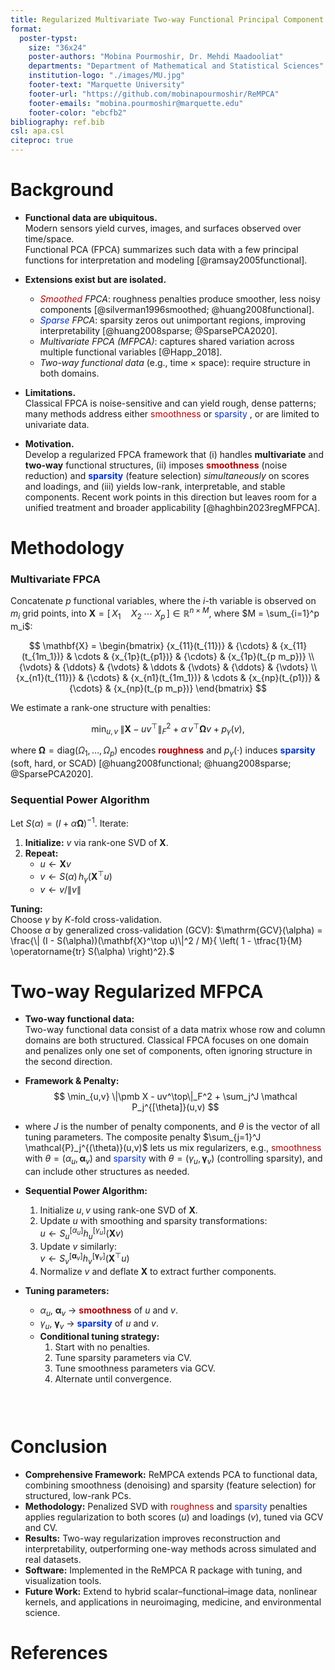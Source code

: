 ```yaml
---
title: Regularized Multivariate Two-way Functional Principal Component Analysis
format:
  poster-typst: 
    size: "36x24"
    poster-authors: "Mobina Pourmoshir, Dr. Mehdi Maadooliat"
    departments: "Department of Mathematical and Statistical Sciences"
    institution-logo: "./images/MU.jpg"
    footer-text: "Marquette University"
    footer-url: "https://github.com/mobinapourmoshir/ReMPCA"
    footer-emails: "mobina.pourmoshir@marquette.edu"
    footer-color: "ebcfb2"
bibliography: ref.bib
csl: apa.csl
citeproc: true
---
```


# Background

- **Functional data are ubiquitous.**  
  Modern sensors yield curves, images, and surfaces observed over time/space.  
  Functional PCA (FPCA) summarizes such data with a few principal functions for interpretation and modeling [@ramsay2005functional].

- **Extensions exist but are isolated.**
  - *<span style="color:#b30000;">Smoothed</span> FPCA*: roughness penalties produce smoother, less noisy components [@silverman1996smoothed; @huang2008functional].
  - *<span style="color:#0033cc;">Sparse</span> FPCA*: sparsity zeros out unimportant regions, improving interpretability [@huang2008sparse; @SparsePCA2020].
  - *Multivariate FPCA (MFPCA)*: captures shared variation across multiple functional variables [@Happ_2018].
  - *Two-way functional data* (e.g., time × space): require structure in both domains.

- **Limitations.**  
  Classical FPCA is noise-sensitive and can yield rough, dense patterns; many methods address either <span style="color:#b30000;">smoothness</span> or <span style="color:#0033cc;">sparsity</span> , or are limited to univariate data.

- **Motivation.**  
  Develop a regularized FPCA framework that (i) handles **multivariate** and **two-way** functional structures,  (ii) imposes **<span style="color:#b30000;">smoothness</span>** (noise reduction) and **<span style="color:#0033cc;">sparsity</span>** (feature selection) *simultaneously* on scores and loadings,  and (iii) yields low-rank, interpretable, and stable components.  Recent work points in this direction but leaves room for a unified treatment and broader applicability [@haghbin2023regMFPCA].



# Methodology
### **Multivariate FPCA**

Concatenate $p$ functional variables, where the $i$-th variable is observed on $m_i$ grid points, into $\mathbf{X} = \big[\,{X_1}\quad X_2 \; \cdots \; {X_p}\,\big] \in\mathbb{R}^{n\times M}$, where $M = \sum_{i=1}^p m_i$:

$$
\mathbf{X} =
\begin{bmatrix}
{x_{11}(t_{11})} & {\cdots} & {x_{11}(t_{1m_1})} & \cdots & {x_{1p}(t_{p1})} & {\cdots} & {x_{1p}(t_{p m_p})} \\
{\vdots} & {\ddots} & {\vdots} & \ddots & {\vdots} & {\ddots} & {\vdots} \\
{x_{n1}(t_{11})} & {\cdots} & {x_{n1}(t_{1m_1})} & \cdots & {x_{np}(t_{p1})} & {\cdots} & {x_{np}(t_{p m_p})}
\end{bmatrix}
$$


We estimate a rank-one structure with penalties:

$$
\min_{u,v}\;\|\mathbf{X}-uv^\top\|_F^2
+ \alpha\, v^\top \boldsymbol{\Omega} v
+ p_\gamma(v),
$$

where $\boldsymbol{\Omega} = \mathrm{diag}(\Omega_1,\ldots,\Omega_p)$ encodes **<span style="color:#b30000;">roughness</span>** and $p_\gamma(\cdot)$ induces **<span style="color:#0033cc;">sparsity</span>** (soft, hard, or SCAD) [@huang2008functional; @huang2008sparse; @SparsePCA2020].


### **Sequential Power Algorithm**

Let $S(\alpha) = (I + \alpha \boldsymbol{\Omega})^{-1}$. Iterate:

1. **Initialize:** $v$ via rank-one SVD of $\mathbf{X}$.
2. **Repeat:**  
   - $u \leftarrow \mathbf{X}v$  
   - $v \leftarrow S(\alpha)\,h_\gamma(\mathbf{X}^\top u)$  
   - $v \leftarrow v / \|v\|$

**Tuning:**  
Choose $\gamma$ by $K$-fold cross-validation.  
Choose $\alpha$ by generalized cross-validation (GCV): $\mathrm{GCV}(\alpha) = \frac{\| (I - S(\alpha))(\mathbf{X}^\top u)\|^2 / M}{ \left( 1 - \tfrac{1}{M} \operatorname{tr} S(\alpha) \right)^2}.$



# Two-way Regularized MFPCA

- **Two-way functional data:**  
  Two-way functional data consist of a data matrix whose row and column domains are both structured. Classical FPCA focuses on one domain and penalizes only one set of components, often ignoring structure in the second direction.


- **Framework & Penalty:**  
  $$
  \min_{u,v} \|\pmb X - uv^\top\|_F^2 + 
    \sum_j^J \mathcal P_j^{[\theta]}(u,v)
  $$
- where $J$ is the number of penalty components, and $\theta$ is the vector of all tuning parameters. The composite penalty $\sum_{j=1}^J \mathcal{P}_j^{(\theta)}(u,v)$ lets us mix regularizers, e.g., <span style="color:#b30000;">smoothness</span> with $\theta=(\alpha_u,\boldsymbol{\alpha}_v)$ and <span style="color:#0033cc;">sparsity</span> with $\theta=(\gamma_u,\boldsymbol{\gamma}_v)$ (controlling sparsity), and can include other structures as needed.


- **Sequential Power Algorithm:**  
  1. Initialize $u, v$ using rank-one SVD of $\mathbf{X}$.  
  2. Update $u$ with smoothing and sparsity transformations:  
     $u \leftarrow S_u^{[\alpha_u]} h_u^{[\gamma_u]}(\mathbf{X}v)$  
  3. Update $v$ similarly:  
     $v \leftarrow S_v^{[\boldsymbol{\alpha}_v]} h_v^{[\boldsymbol{\gamma}_v]}(\mathbf{X}^\top u)$  
  4. Normalize $v$ and deflate $\mathbf{X}$ to extract further components.
  
- **Tuning parameters:**  
  - $\alpha_u$, $\boldsymbol{\alpha}_v$ → **<span style="color:#b30000;">smoothness</span>** of $u$ and $v$.  
  - $\gamma_u$, $\boldsymbol{\gamma}_v$ → **<span style="color:#0033cc;">sparsity</span>** of $u$ and $v$.
  - **Conditional tuning strategy:**  
    1. Start with no penalties.  
    2. Tune sparsity parameters via CV.  
    3. Tune smoothness parameters via GCV.  
    4. Alternate until convergence.

<div style="height: 30px;"></div>

```{=typst}
#grid(
  columns: 4,
  gutter: 2pt,  // reduce spacing between images

  // Row 1
  image("images/True.svg", width: 2.5in),
  image("images/svd_Reconstructed.svg", width: 2.5in),
  image("images/Lasso_reconstructed.svg", width: 2.5in),
  image("images/u1plots.svg", width: 2.5in),

  // Row 2
  image("images/NoisyChessboard.svg", width: 2.5in),
  image("images/smooth_reconstructed.svg", width: 2.5in),
  image("images/pic.compress.svg", width: 2.5in),
  image("images/v1plots.svg", width: 2.5in),
)
```





# Conclusion 
- **Comprehensive Framework:** ReMPCA extends PCA to functional data, combining smoothness (denoising) and sparsity (feature selection) for structured, low-rank PCs.
- **Methodology:** Penalized SVD with <span style="color:#b30000;">roughness</span> and <span style="color:#0033cc;">sparsity</span> penalties applies regularization to both scores ($u$) and loadings ($v$), tuned via GCV and CV.
- **Results:** Two-way regularization improves reconstruction and interpretability, outperforming one-way methods across simulated and real datasets.
- **Software:** Implemented in the ReMPCA R package with tuning, and visualization tools.
- **Future Work:** Extend to hybrid scalar–functional–image data, nonlinear kernels, and applications in neuroimaging, medicine, and environmental science.
  

```{=typst}
#align(center,
  grid(
    columns: 1,
    row-gutter: 0pt,
    image("images/plot1.svg", width: 9in),
    image("images/plot2.svg", width: 9in),
    image("images/plot3.svg", width: 9in),
  )
)
```


# References
```{=typst}
#set text(size: 9pt)
```

